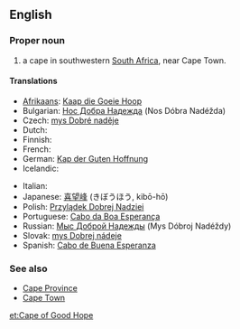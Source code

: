 {{wikipedia}}
==English==

===Proper noun===
{{en-proper noun}}

# a cape in southwestern [[South Africa]], near Cape Town.

====Translations====
{{trans-top|a cape in southwestern South Africa}}
* [[Afrikaans]]: [[Kaap die Goeie Hoop]]
* Bulgarian: [[Нос Добра Надежда]] (Nos Dóbra Nadéžda) {{m}}
* Czech: [[mys Dobré naděje]] {{m}}
* Dutch: {{t+|nl|Kaap de Goede Hoop}}
* Finnish: {{t-|fi|Hyväntoivonniemi}}
* French: {{t+|fr|cap de Bonne-Espérance|m}}
* German: [[Kap der Guten Hoffnung]] {{n}}
* Icelandic: {{t|is|Góðrarvonarhöfði|m}}
{{trans-mid}}
* Italian: {{t-|it|Capo di Buona Speranza|m}}
* Japanese: [[喜望峰]] (きぼうほう, kibō-hō)
* Polish: [[Przylądek Dobrej Nadziei]] {{m}}
* Portuguese: [[Cabo da Boa Esperança]] {{m}}
* Russian: [[Мыс Доброй Надежды]] (Mys Dóbroj Nadéždy) {{m}}
* Slovak: [[mys Dobrej nádeje]] {{m}}
* Spanish: [[Cabo de Buena Esperanza]] {{m}}
{{trans-bottom}}

===See also===
* [[Cape Province]]
* [[Cape Town]]

[[et:Cape of Good Hope]]